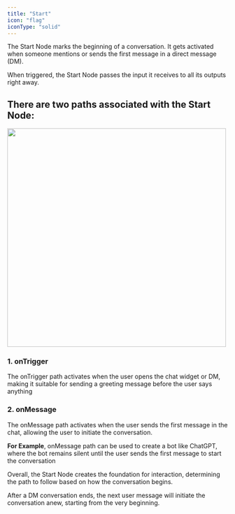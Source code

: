 ```yaml
---
title: "Start"
icon: "flag"
iconType: "solid"
---
```


The Start Node marks the beginning of a conversation. It gets activated when someone mentions or sends the first message in a direct message (DM). 

When triggered, the Start Node passes the input it receives to all its outputs right away.

## There are two paths associated with the Start Node:

<Steps>

  <Step title="onTrigger">
  </Step>
  
  <Step title="onMessage">
  </Step>

</Steps>

<img 
height="500"  
src="/images/node-start.png"
/>

### 1. onTrigger

The onTrigger path activates when the user opens the chat widget or DM, making it suitable for sending a greeting message before the user says anything


### 2. onMessage

The onMessage path activates when the user sends the first message in the chat, allowing the user to initiate the conversation. 

**For Example**, onMessage path can be used to create a bot like ChatGPT, where the bot remains silent until the user sends the first message to start the conversation

Overall, the Start Node creates the foundation for interaction, determining the path to follow based on how the conversation begins.


<Tip>
  After a DM conversation ends, the next user message will initiate the conversation anew, starting from the very beginning.
</Tip>
